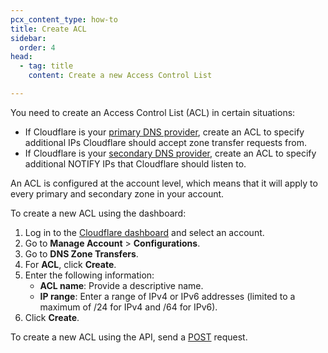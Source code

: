 ```yaml
---
pcx_content_type: how-to
title: Create ACL
sidebar:
  order: 4
head:
  - tag: title
    content: Create a new Access Control List

---
```



You need to create an Access Control List (ACL) in certain situations:

* If Cloudflare is your [primary DNS provider](/dns/zone-setups/zone-transfers/cloudflare-as-primary/), create an ACL to specify additional IPs Cloudflare should accept zone transfer requests from.
* If Cloudflare is your [secondary DNS provider](/dns/zone-setups/zone-transfers/cloudflare-as-secondary/), create an ACL to specify additional NOTIFY IPs that Cloudflare should listen to.

An ACL is configured at the account level, which means that it will apply to every primary and secondary zone in your account.

<Tabs> <TabItem label="dashboard">

To create a new ACL using the dashboard:

1. Log in to the [Cloudflare dashboard](https://dash.cloudflare.com/login) and select an account.
2. Go to **Manage Account** > **Configurations**.
3. Go to **DNS Zone Transfers**.
4. For **ACL**, click **Create**.
5. Enter the following information:
   * **ACL name**: Provide a descriptive name.
   * **IP range**: Enter a range of IPv4 or IPv6 addresses (limited to a maximum of /24 for IPv4 and /64 for IPv6).
6. Click **Create**.

</TabItem> <TabItem label="api">

To create a new ACL using the API, send a [POST](/api/operations/secondary-dns-\(-acl\)-create-acl) request.

</TabItem> </Tabs>
